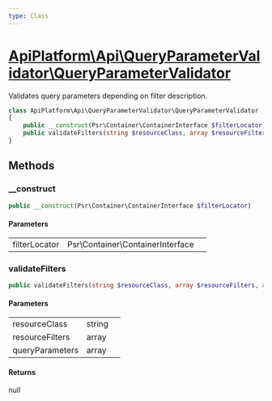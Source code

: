 ```yaml
---
type: Class
---
```


# [ApiPlatform\Api\QueryParameterValidator\QueryParameterValidator](/docs/vmain/reference/Api/QueryParameterValidator/QueryParameterValidator)

Validates query parameters depending on filter description.


```php
class ApiPlatform\Api\QueryParameterValidator\QueryParameterValidator
{
    public __construct(Psr\Container\ContainerInterface $filterLocator)
    public validateFilters(string $resourceClass, array $resourceFilters, array $queryParameters): null
}
```
## Methods

### __construct



```php
public __construct(Psr\Container\ContainerInterface $filterLocator)
```

#### Parameters

<table><tbody>
<tr><td>filterLocator</td><td>Psr\Container\ContainerInterface</td><td></td></tr>
</tbody>
</table>

### validateFilters



```php
public validateFilters(string $resourceClass, array $resourceFilters, array $queryParameters): null
```

#### Parameters

<table><tbody>
<tr><td>resourceClass</td><td>string</td><td></td></tr><tr><td>resourceFilters</td><td>array</td><td></td></tr><tr><td>queryParameters</td><td>array</td><td></td></tr>
</tbody>
</table>

#### Returns

null
